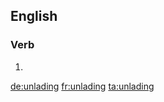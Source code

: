 ==English==

===Verb===
{{head|en}}

# {{present participle of|unlade|lang=en}}

[[de:unlading]]
[[fr:unlading]]
[[ta:unlading]]